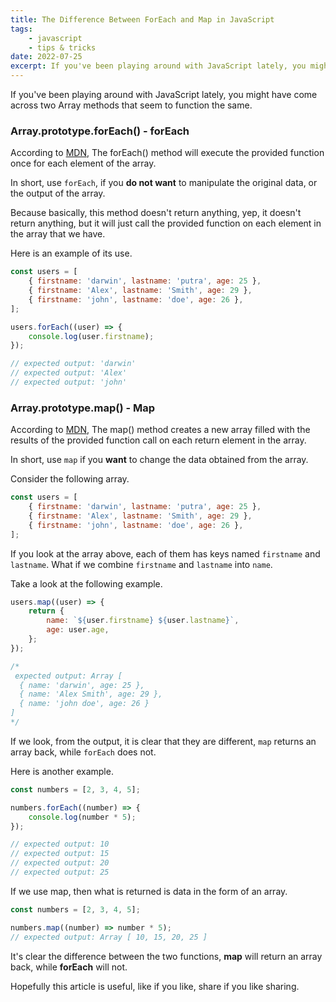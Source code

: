 ```yaml
---
title: The Difference Between ForEach and Map in JavaScript
tags:
    - javascript
    - tips & tricks
date: 2022-07-25
excerpt: If you've been playing around with JavaScript lately, you might have come across two Array methods that seem to function the same.
---
```


If you've been playing around with JavaScript lately, you might have come across two Array methods that seem to function the same.

### Array.prototype.forEach() - forEach

According to [MDN](https://developer.mozilla.org/en-US/), The forEach() method will execute the provided function once for each element of the array.

In short, use `forEach`, if you **do not want** to manipulate the original data, or the output of the array.

Because basically, this method doesn't return anything, yep, it doesn't return anything, but it will just call the provided function on each element in the array that we have.

Here is an example of its use.

```js
const users = [
    { firstname: 'darwin', lastname: 'putra', age: 25 },
    { firstname: 'Alex', lastname: 'Smith', age: 29 },
    { firstname: 'john', lastname: 'doe', age: 26 },
];

users.forEach((user) => {
    console.log(user.firstname);
});

// expected output: 'darwin'
// expected output: 'Alex'
// expected output: 'john'
```

### Array.prototype.map() - Map

According to [MDN](https://developer.mozilla.org/en-US/), The map() method creates a new array filled with the results of the provided function call on each return element in the array.

In short, use `map` if you **want** to change the data obtained from the array.

Consider the following array.

```js
const users = [
    { firstname: 'darwin', lastname: 'putra', age: 25 },
    { firstname: 'Alex', lastname: 'Smith', age: 29 },
    { firstname: 'john', lastname: 'doe', age: 26 },
];
```

If you look at the array above, each of them has keys named `firstname` and `lastname`. What if we combine `firstname` and `lastname` into `name`.

Take a look at the following example.

```js
users.map((user) => {
    return {
        name: `${user.firstname} ${user.lastname}`,
        age: user.age,
    };
});

/*
 expected output: Array [
  { name: 'darwin', age: 25 },
  { name: 'Alex Smith', age: 29 },
  { name: 'john doe', age: 26 }
]
*/
```

If we look, from the output, it is clear that they are different, `map` returns an array back, while `forEach` does not.

Here is another example.

```js
const numbers = [2, 3, 4, 5];

numbers.forEach((number) => {
    console.log(number * 5);
});

// expected output: 10
// expected output: 15
// expected output: 20
// expected output: 25
```

If we use map, then what is returned is data in the form of an array.

```js
const numbers = [2, 3, 4, 5];

numbers.map((number) => number * 5);
// expected output: Array [ 10, 15, 20, 25 ]
```

It's clear the difference between the two functions, **map** will return an array back, while **forEach** will not.

Hopefully this article is useful, like if you like, share if you like sharing.
